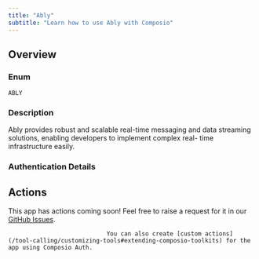 ```yaml
---
title: "Ably"
subtitle: "Learn how to use Ably with Composio"
---
```



## Overview

### Enum
`ABLY`

### Description
Ably provides robust and scalable real-time messaging and data
    streaming solutions, enabling developers to implement complex real-
    time infrastructure easily.

### Authentication Details

<Accordion title="API_KEY">
<ParamField path="api_key" type="string" required={true}>
</ParamField>

</Accordion>


## Actions

This app has actions coming soon! Feel free to raise a request for it in our [GitHub Issues](https://github.com/ComposioHQ/composio/issues).
                                
                                You can also create [custom actions](/tool-calling/customizing-tools#extending-composio-toolkits) for the app using Composio Auth.